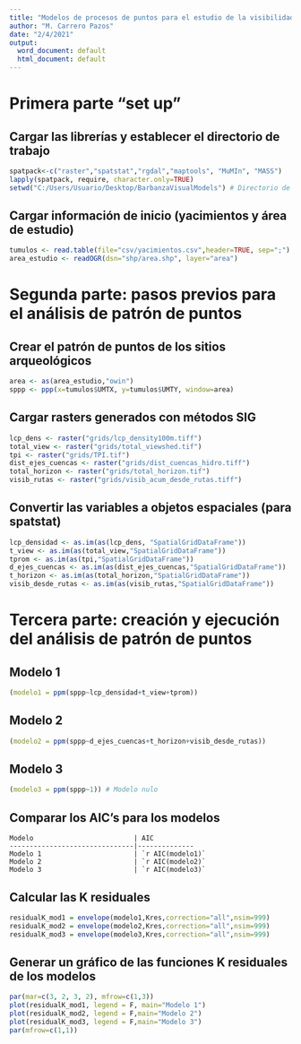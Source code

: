 ```yaml
---
title: "Modelos de procesos de puntos para el estudio de la visibilidad en los túmulos de As Chans de Barbanza (Galicia)"
author: "M. Carrero Pazos"
date: "2/4/2021"
output:
  word_document: default
  html_document: default
---
```


# Primera parte "set up"

## Cargar las librerías y establecer el directorio de trabajo

```r
spatpack<-c("raster","spatstat","rgdal","maptools", "MuMIn", "MASS")
lapply(spatpack, require, character.only=TRUE)
setwd("C:/Users/Usuario/Desktop/BarbanzaVisualModels") # Directorio de trabajo
```

## Cargar información de inicio (yacimientos y área de estudio)
```r
tumulos <- read.table(file="csv/yacimientos.csv",header=TRUE, sep=";")
area_estudio <- readOGR(dsn="shp/area.shp", layer="area")
```

# Segunda parte: pasos previos para el análisis de patrón de puntos

## Crear el patrón de puntos de los sitios arqueológicos
```r
area <- as(area_estudio,"owin")
sppp <- ppp(x=tumulos$UMTX, y=tumulos$UMTY, window=area)
```

## Cargar rasters generados con métodos SIG
```r
lcp_dens <- raster("grids/lcp_density100m.tiff")
total_view <- raster("grids/total_viewshed.tif")
tpi <- raster("grids/TPI.tif")
dist_ejes_cuencas <- raster("grids/dist_cuencas_hidro.tiff")
total_horizon <- raster("grids/total_horizon.tif")
visib_rutas <- raster("grids/visib_acum_desde_rutas.tiff")
```

## Convertir las variables a objetos espaciales (para spatstat)
```r
lcp_densidad <- as.im(as(lcp_dens, "SpatialGridDataFrame"))
t_view <- as.im(as(total_view,"SpatialGridDataFrame"))
tprom <- as.im(as(tpi,"SpatialGridDataFrame"))
d_ejes_cuencas <- as.im(as(dist_ejes_cuencas,"SpatialGridDataFrame"))
t_horizon <- as.im(as(total_horizon,"SpatialGridDataFrame"))
visib_desde_rutas <- as.im(as(visib_rutas,"SpatialGridDataFrame"))
```

# Tercera parte: creación y ejecución del análisis de patrón de puntos

## Modelo 1
```r
(modelo1 = ppm(sppp~lcp_densidad+t_view+tprom))
```

## Modelo 2
```r
(modelo2 = ppm(sppp~d_ejes_cuencas+t_horizon+visib_desde_rutas))
```

## Modelo 3
```r
(modelo3 = ppm(sppp~1)) # Modelo nulo
```

## Comparar los AIC's para los modelos

	Modelo                         | AIC
	-------------------------------|--------------
	Modelo 1                       | `r AIC(modelo1)`
	Modelo 2                       | `r AIC(modelo2)`
	Modelo 3                       | `r AIC(modelo3)`

## Calcular las K residuales 
```r
residualK_mod1 = envelope(modelo1,Kres,correction="all",nsim=999)
residualK_mod2 = envelope(modelo2,Kres,correction="all",nsim=999)
residualK_mod3 = envelope(modelo3,Kres,correction="all",nsim=999)
```

## Generar un gráfico de las funciones K residuales de los modelos 
```r
par(mar=c(3, 2, 3, 2), mfrow=c(1,3))
plot(residualK_mod1, legend = F, main="Modelo 1")
plot(residualK_mod2, legend = F,main="Modelo 2")
plot(residualK_mod3, legend = F,main="Modelo 3")
par(mfrow=c(1,1))

```




